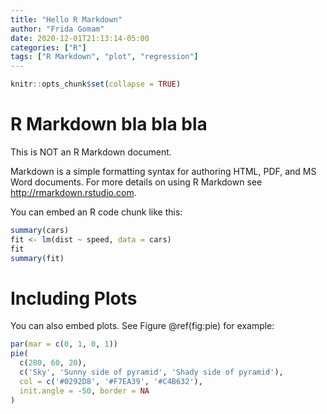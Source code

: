```yaml
---
title: "Hello R Markdown"
author: "Frida Gomam"
date: 2020-12-01T21:13:14-05:00
categories: ["R"]
tags: ["R Markdown", "plot", "regression"]
---
```


```r
knitr::opts_chunk$set(collapse = TRUE)
```

# R Markdown bla bla bla  

This is NOT 
an R Markdown document. 

Markdown is a simple formatting syntax for authoring HTML, PDF, and MS Word documents. For more details on using R Markdown see <http://rmarkdown.rstudio.com>.


You can embed an R code chunk like this:

```r
summary(cars)
fit <- lm(dist ~ speed, data = cars)
fit
summary(fit)
```

# Including Plots

You can also embed plots. See Figure \@ref(fig:pie) for example:

```r
par(mar = c(0, 1, 0, 1))
pie(
  c(280, 60, 20),
  c('Sky', 'Sunny side of pyramid', 'Shady side of pyramid'),
  col = c('#0292D8', '#F7EA39', '#C4B632'),
  init.angle = -50, border = NA
)
```
